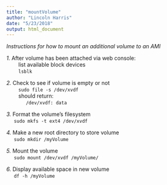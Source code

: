 ```yaml
---
title: "mountVolume"
author: "Lincoln Harris"
date: "5/23/2018"
output: html_document
---
```


*Instructions for how to mount an additional volume to an AMI*

*1.* After volume has been attached via web console:       
	&nbsp;&nbsp;&nbsp;&nbsp;&nbsp;&nbsp;&nbsp;&nbsp;list available block devices        
	&nbsp;&nbsp;&nbsp;&nbsp;&nbsp;&nbsp;&nbsp;&nbsp;`lsblk`         

*2.* Check to see if volume is empty or not       
	&nbsp;&nbsp;&nbsp;&nbsp;&nbsp;&nbsp;&nbsp;&nbsp;`sudo file -s /dev/xvdf`         
	&nbsp;&nbsp;&nbsp;&nbsp;&nbsp;&nbsp;&nbsp;&nbsp;should return:        
	&nbsp;&nbsp;&nbsp;&nbsp;&nbsp;&nbsp;&nbsp;&nbsp;&nbsp;&nbsp;&nbsp;&nbsp;&nbsp;`/dev/xvdf: data`        

*3.* Format the volume's filesystem         
	&nbsp;&nbsp;&nbsp;&nbsp;&nbsp;`sudo mkfs -t ext4 /dev/xvdf`        

*4.* Make a new root directory to store volume      
	&nbsp;&nbsp;&nbsp;&nbsp;&nbsp;`sudo mkdir /myVolume`      

*5.* Mount the volume       
	&nbsp;&nbsp;&nbsp;&nbsp;&nbsp;`sudo mount /dev/xvdf /myVolume/`       

*6.* Display available space in new volume        
	&nbsp;&nbsp;&nbsp;&nbsp;&nbsp;`df -h /myVolume`         